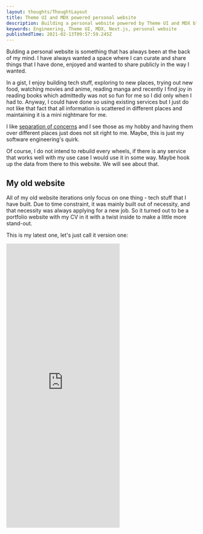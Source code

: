 ```yaml
---
layout: thoughts/ThoughtLayout
title: Theme UI and MDX powered personal website
description: Building a personal website powered by Theme UI and MDX blogging
keywords: Engineering, Theme UI, MDX, Next.js, personal website
publishedTime: 2021-02-13T09:57:59.245Z
---
```


Bulding a personal website is something that has always been at the back of my mind.
I have always wanted a space where I can curate and share things that I have done,
enjoyed and wanted to share publicly in the way I wanted.

In a gist, I enjoy building tech stuff, exploring to new places, trying out new food,
watching movies and anime, reading manga and recently I find joy in reading books which
admittedly was not so fun for me so I did only when I had to. Anyway, I could have done so
using existing services but I just do not like that fact that all information is scattered
in different places and maintaining it is a mini nightmare for me.

I like [separation of concerns](https://en.wikipedia.org/wiki/Separation_of_concerns)
and I see those as my hobby and having them over different places just does not sit right to me.
Maybe, this is just my software engineering's quirk.

Of course, I do not intend to rebuild every wheels, if there is any service that works
well with my use case I would use it in some way. Maybe hook up the data from there to this website.
We will see about that.

## My old website

All of my old website iterations only focus on one thing - tech stuff that I have built.
Due to time constraint, it was mainly built out of necessity, and that necessity was always applying for a new job.
So it turned out to be a portfolio website with my CV in it with a twist inside to make a little more
stand-out.

This is my latest one, let's just call it version one:

<Container>
  <iframe
    style={{ width: "100%" }}
    height="751"
    frameBorder="no"
    loading="lazy"
    title="Narudom | Software Engineer"
    src="https://codepen.io/bapairaew/embed/QeBmQV?height=751&theme-id=light&default-tab=result"
  />
</Container>

And you can still visit it here: http://bapairaew.github.io/ (probably).

This is built with only HTML and CSS or rather [Pug](https://pugjs.org/) and [Stylus](https://www.stylus.com/).
My context back then was that I found the versions before (version zero and its predecessors) was not so intuitive
as there was too many animation inside and overall aesthetic was off. There was not much thought behind. I do not
have the record of it but you can imagine a typical CV splited into multiple sections. When you scroll into each section
there was always animation accompanying you. Over there, you would have to wait for the animation
to finish to read the content and since there was always something moving, it was too distracting to focus on reading.
It was dubious but it did land me a job.

There was more thought for the one above. I wanted it to be simple and straightforward. I assume that the main users
would be recruiters and hiring managers. I learned that they looked for a slightly differnt information but both of
them looked for the experience and tech stack that I can use. So those are shown in no-nonsense way, it probably takes
you less than half a minute to know where I worked and what tools I used. Hiring managers would be more interested
to know more about the details of some of the projects so it was not shown only when it was needed through a click.

So that was the general concept. Simple enough. But I need a twist to make it more interesting so I opted myself
trying to build it without any JavaScript and images. I had seen a lot of those in Codepen and Twitter and I did not
think it was too complicated to do so.

I was quite happy with the result but still it was not something that I wanted to build.

## My new website

Now I am in transition to a new job which I have not found yet. So I have some time to properly build this. Version Two.
I looked around in different places - [Awwwards](https://www.awwwards.com/), tech people's twitter,
software house websites, designer and design firm websites, and also corporate websties. There are a lot out there
but mostly they are either too complicated or too "fancy" to that point that it was not really usable and
ultimately does not suit my use case.

My intention is to build a personal space which covers the following aspects

- **Projects portfolio** to show case my works I have done
- **Blog posts** to write my random thought on random things
- **Photography** to share the photos of the places that I have been
- **Reviews** to record things that I have consumed (food, places, movies, books, etc)

I like [Shu Ding](https://shud.in/) and [Lee Robinson](http://leerob.io/) website for its simplicity which the later
has [his website open-sourced](https://github.com/leerob/leerob.io). So I took some inspiration from these to build my own.

### Writing

So my portfolio and blog posts need to be written alright.
[MDX](https://mdxjs.com/) is my choice for this. It is simple and extensible enough to be able to handle whatever idea
I can forsee I would have thanks to JSX support.

[Theme UI](https://theme-ui.com/) has almost completed out-of-the-box MDX support that I need.
The gap is filled by [@next/mdx](https://www.npmjs.com/package/@next/mdx), [next-mdx-enhanced](https://github.com/hashicorp/next-mdx-enhanced),
and [next-seo](https://github.com/garmeeh/next-seo). This first one helps me with integration with my React Framework choice,
[Next.js](https://nextjs.org/). If you have not tried Next.js, go check it out. It is awesome. The last two helps with metadata and SEO for each post.
SEO is not my priority but the fact that I can save all metadata (like title, published data, tags) in one place is great.

This is how a blog post looks like:

```
---
layout: layouts/AwesomeLayout
title: This is the title
description: This is the description
keywords: tags, more tags, even more tags
publishedTime: 2021-02-13T09:57:59.245Z
---

This is the body.

```

Not sure about you but this looks quite neat to me.

### Photography

Writing/blog is quite straightforward. Everyone is doing it, so, I will have just to follow them. But how should I approach photos?
I do not really want to have a metadata file to pair with every photos that I have. That would be quite painful to maintain.
Thankfully, there is this [Exif](https://en.wikipedia.org/wiki/Exif) which stores metadata for each photo - camera, lens, date time,
and even location. This is perfect for me since I only want to show when, where and maybe how this photo is taken. I can just show this data!
[exifr](https://github.com/MikeKovarik/exifr) can help me with extracting the data but unfortunately and exceptedly the location data is saved
in latitude and longitude so I cannot really get the name of the place without turning this data into a place name somehow.

I could use a location-based API for this. [Google Place API](https://developers.google.com/places/web-service/overview) could do the job
but I do not want to overcomplicate things for now since I am still not sure how to store the place data properly. Hence, I will just go
with manual way. [macOS Photos](https://www.apple.com/sg/macos/photos/) app actually shows place name from the coordinate data for you.
So, for now, I just copy-paste that into `ImageDescription` field so the code can just pick up from there. Did not take me that long to do
so I am okay with this meanwhile.

## What's next

So I am kind of good with writing and photo bits already so what left is movies/books/food/places/etc reviews which I planned to use existing
service like [IMDB](http://imdb.com/) to do so people can find me from other places as well. But unfortunately, their API is quite lacking or
not free so I am not sure yet how to go with this yet. Therefore, I will just let my future self handle it for now.

Another thing, I want to do is upgrade this website aesthetic. While I am very happy with the minimal and clean look-and-feel but it lacks a certain
character in it. I think I might be able to do better but I do not have any idea how yet. So I will also let this under my future self's care.

## It is open source!

Well, why not, right?

You can have a look at the code here https://github.com/bapairaew. Any comments or feedbacks are always appreciated :).

---

## Update

Actually, I found an unpublished iteration of version one. Plenty of animations but not as much as version zero.

<Container>
  <iframe
    style={{ width: "100%" }}
    height="751"
    frameBorder="no"
    loading="lazy"
    title="Narudom | Software Engineer"
    src="https://codepen.io/bapairaew/embed/EBWBxp?height=751&theme-id=light&default-tab=result"
  />
</Container>
